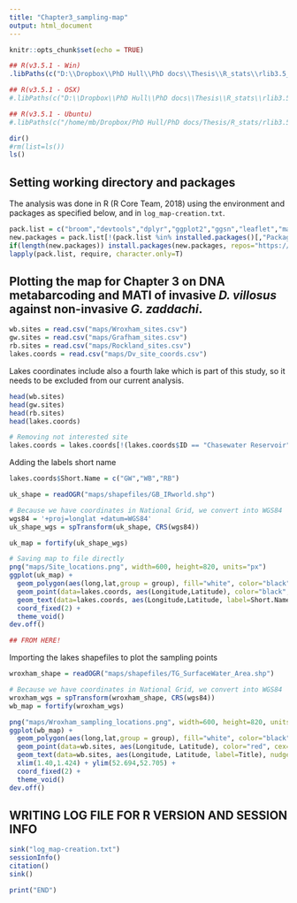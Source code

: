 ```yaml
---
title: "Chapter3_sampling-map"
output: html_document
---
```


```r
knitr::opts_chunk$set(echo = TRUE)
```

```r
## R(v3.5.1 - Win)
.libPaths(c("D:\\Dropbox\\PhD Hull\\PhD docs\\Thesis\\R_stats\\rlib3.5_win", .libPaths("D:\\Dropbox\\PhD Hull\\PhD docs\\Thesis\\R_stats\\rlib3.5_win")))

## R(v3.5.1 - OSX)
#.libPaths(c("D:\\Dropbox\\PhD Hull\\PhD docs\\Thesis\\R_stats\\rlib3.5_osx", .libPaths("D:\\Dropbox\\PhD Hull\\PhD docs\\Thesis\\R_stats\\rlib3.5_osx")))

## R(v3.5.1 - Ubuntu)
#.libPaths(c("/home/mb/Dropbox/PhD Hull/PhD docs/Thesis/R_stats/rlib3.5_unix", .libPaths("/home/mb/Dropbox/PhD Hull/PhD docs/Thesis/R_stats/rlib3.5_unix")))
```

```r
dir()
#rm(list=ls())
ls()
```

## Setting working directory and packages

The analysis was done in R (R Core Team, 2018) using the environment and packages as specified below, and in `log_map-creation.txt`.

```r
pack.list = c("broom","devtools","dplyr","ggplot2","ggsn","leaflet","maps","maptools","mapview","raster","RColorBrewer","rgdal","rgeos","rworldmap","tmap")
new.packages = pack.list[!(pack.list %in% installed.packages()[,"Package"])]
if(length(new.packages)) install.packages(new.packages, repos="https://cran.rstudio.com")
lapply(pack.list, require, character.only=T)
```

## Plotting the map for Chapter 3 on DNA metabarcoding and MATI of invasive _D. villosus_ against non-invasive _G. zaddachi_.

```r
wb.sites = read.csv("maps/Wroxham_sites.csv")
gw.sites = read.csv("maps/Grafham_sites.csv")
rb.sites = read.csv("maps/Rockland_sites.csv")
lakes.coords = read.csv("maps/Dv_site_coords.csv")
```


Lakes coordinates include also a fourth lake which is part of this study, so it needs to be excluded from our current analysis.

```r
head(wb.sites)
head(gw.sites)
head(rb.sites)
head(lakes.coords)

# Removing not interested site
lakes.coords = lakes.coords[!(lakes.coords$ID == "Chasewater Reservoir"),]
```

Adding the labels short name

```r
lakes.coords$Short.Name = c("GW","WB","RB")
```


```r
uk_shape = readOGR("maps/shapefiles/GB_IRworld.shp")

# Because we have coordinates in National Grid, we convert into WGS84
wgs84 = '+proj=longlat +datum=WGS84'
uk_shape_wgs = spTransform(uk_shape, CRS(wgs84))

uk_map = fortify(uk_shape_wgs)

# Saving map to file directly
png("maps/Site_locations.png", width=600, height=820, units="px")
ggplot(uk_map) +
  geom_polygon(aes(long,lat,group = group), fill="white", color="black") +
  geom_point(data=lakes.coords, aes(Longitude,Latitude), color="black", cex=3) +
  geom_text(data=lakes.coords, aes(Longitude,Latitude, label=Short.Name), nudge_x=-0.4, cex=4) +
  coord_fixed(2) +
  theme_void()
dev.off()

## FROM HERE!
```

Importing the lakes shapefiles to plot the sampling points

```r
wroxham_shape = readOGR("maps/shapefiles/TG_SurfaceWater_Area.shp")

# Because we have coordinates in National Grid, we convert into WGS84
wroxham_wgs = spTransform(wroxham_shape, CRS(wgs84))
wb_map = fortify(wroxham_wgs)

png("maps/Wroxham_sampling_locations.png", width=600, height=820, units="px")
ggplot(wb_map) +
  geom_polygon(aes(long,lat,group = group), fill="white", color="black") +
  geom_point(data=wb.sites, aes(Longitude, Latitude), color="red", cex=3) +
  geom_text(data=wb.sites, aes(Longitude, Latitude, label=Title), nudge_x=-0.001, cex=4) +
  xlim(1.40,1.424) + ylim(52.694,52.705) +
  coord_fixed(2) +
  theme_void()
dev.off()
```

## WRITING LOG FILE FOR R VERSION AND SESSION INFO

```r
sink("log_map-creation.txt")
sessionInfo()
citation()
sink()

print("END")
```